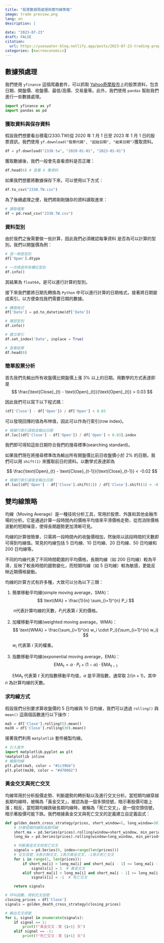 ```yaml
---
title: "股票數據預處理與雙均線策略"
image: trade preview.png
lang: en
description: |
    
date: "2023-07-23"
draft: FALSE
citation:
  url: https://yueswater-blog.netlify.app/posts/2023-07-23-trading-preprocessing-and-dual-MA/
categories: [macroeconomics]
---
```


## 數據預處理

我們使用 `yfinance` 這個爬蟲套件，可以抓取 [Yahoo奇摩股市](https://tw.stock.yahoo.com/)上的股票資料，包含日期、開盤價、收盤價、最低/高價、交易量等。此外，我們使用 `pandas` 幫助我們進行一些數據處理。

```python
import yfinance as yf
import pandas as pd
```

### 獲取資料與保存資料

假設我們想要看台積電(2330.TW)從 2020 年 1 月 1 日至 2023 年 1 月 1 日的股票資訊，我們使用 `yf.download("股票代碼", "起始日期", "結束日期")`獲取資料。

```python
df = yf.download("2330.tw", "2020-01-01", "2023-01-01")
```

獲取數據後，我們一般會先查看資料是否正確：

```python
df.head(6) # 查看 6 筆資料
```

如果我們想要將數據保存下來，可以使用以下方式：

```python
df.to_csv("2330.TW.csv")
```

為了後續處理之便，我們將剛剛儲存的資料讀取進來：

```python
# 讀取檔案
df = pd.read_csv("2330.TW.csv")
```

### 資料型別

由於我們之後需要做一些計算，因此我們必須確認每筆資料
是否為可以計算的型別。我們以開盤價為例：

```python
# 逐一檢查型別
df['Open'].dtype

# 一次檢查所有欄位型別
df.info()
```

其結果為 `float64`，是可以進行計算的型別。

接下來我們要將日期先轉換為 `Python` 中可以進行計算的日期格式，接著將日期變成索引，以方便查找我們需要日期的數據。

```python
# 轉換格式
df['Date'] = pd.to_datetime(df['Date'])

# 確認型別
df.info()

# 建立索引
df.set_index('Date', inplace = True)

# 查看結果
df.head(6)
```

### 簡單股票分析

首先我們先輸出所有收盤價比開盤價上漲 $3\%$ 以上的日期。用數學的方式表達即是
$$
\frac{\text{Close}_{t} - \text{Open}_{t}}{\text{Open}_{t}} > 0.03
$$

因此我們可以寫下以下程式碼：

```python
(df['Close'] - df['Open']) / df['Open'] > 0.03
```

可以發現回傳的值為布林值，因此可以作為行索引(row index)。

```python
# 根據行索引選取並輸出日期
df.loc[(df['Close'] - df['Open']) / df['Open'] > 0.03].index
```

我們即可得知這些日期符合我們的搜尋標準(searching standard)。

如果我們現在將搜尋標準改為輸出所有開盤價比前日收盤價小於 $2\%$ 的日期，我們可以用 `shift(1)` 來獲取前日的資料。以數學式表達即為

$$
\frac{\text{Open}_{t} - \text{Close}_{t-1}}{\text{Close}_{t-1}} < -0.02
$$

```python
# 根據行索引選取並輸出日期
df.loc[(df['Open'] - df['Close'].shift(1)) / df['Close'].shift(1) < -0.02].index
```
## 雙均線策略

均線（Moving Average）是一種技術分析工具，常用於股票、外匯和其他金融市場的分析。它是通過計算一段時間內的價格平均值來平滑價格走勢，從而消除價格波動的短期噪音，使得長期趨勢更加清晰可見。

均線的計算很簡單，只需將一段時間內的收盤價相加，然後除以該段時間的天數即可得到均線值。常見的均線包括 5 日均線、10 日均線、20 日均線、50 日均線和 200 日均線等。

不同的均線代表了不同時間範圍的平均價格，長期均線（如 200 日均線）較為平滑，反映了較長時間的趨勢變化，而短期均線（如 5 日均線）較為敏感，更能反映近期價格變動。

均線的計算方式有許多種，大致可以分為以下三類：

1. 簡單移動平均線(simple moving average，SMA)：
$$
\text{MA} = \frac{1}{n} \sum_{i=1}^{n} P_i
$$

&nbsp;&nbsp;&nbsp;&nbsp;&nbsp;&nbsp; $n$代表計算均線的天數，$P_i$代表第 $i$ 天的價格。

2. 加權移動平均線(weighted moving average，WMA)：
$$
\text{WMA} = \frac{\sum_{i=1}^{n} w_i \cdot P_i}{\sum_{i=1}^{n} w_i}
$$

&nbsp;&nbsp;&nbsp;&nbsp;&nbsp;&nbsp;$w_i$ 代表第 $i$ 天的權重。

3. 指數移動平均線(exponential moving average，EMA)：
$$
\text{EMA}_t = \alpha \cdot P_t + (1-\alpha) \cdot \text{EMA}_{t-1}
$$

&nbsp;&nbsp;&nbsp;&nbsp;&nbsp;&nbsp;$\text{EMA}_t$ 代表第 $t$ 天的指數移動平均值，$\alpha$ 是平滑指數，通常取 $2/(n+1)$，其中 $n$ 為計算均線的天數。

### 求均線方式

假設我們分別要求算收盤價的 5 日均線與 10 日均線，我們可以透過 `rolling()` 與 `mean()` 這兩個函數進行以下操作：

```python
ma5 = df['Close'].rolling(5).mean()
ma30 = df['Close'].rolling(30).mean()
```

接著我們利用 `matplotlib` 套件繪製均線。

```python
# 引入套件
import matplotlib.pyplot as plt
%matplotlib inline
# 繪製均線
plt.plot(ma5, color = "#1c39bb")
plt.plot(ma30, color = "#d70062")
```

### 黃金交叉與死亡交叉

均線常用於分析股價走勢、判斷趨勢的轉折點以及進行交叉分析。當短期均線穿越長期均線時，被稱為「黃金交叉」，被認為是一個多頭信號，暗示著股價可能上漲；相反，當短期均線跌破長期均線時，被稱為「死亡交叉」，是一個空頭信號，暗示著股價可能下跌。我們根據黃金交叉與死亡交叉的定義建立自定義函式：

```python
def golden_death_cross_strategy(prices, short_window=5, long_window=30):
    # 計算短期均線和長期均線
    short_ma = pd.Series(prices).rolling(window=short_window, min_periods=1).mean()
    long_ma = pd.Series(prices).rolling(window=long_window, min_periods=1).mean()

    # 判斷黃金交叉和死亡交叉
    signals = pd.Series(0, index=range(len(prices)))  
    # 交叉信號：0表示無交叉，1表示黃金交叉，-1表示死亡交叉
    for i in range(1, len(prices)):
        if short_ma[i] > long_ma[i] and short_ma[i - 1] <= long_ma[i - 1]:
            signals[i] = 1  # 黃金交叉
        elif short_ma[i] < long_ma[i] and short_ma[i - 1] >= long_ma[i - 1]:
            signals[i] = -1  # 死亡交叉

    return signals

# 呼叫函數，得到交叉信號
closing_prices = df['Close']
signals = golden_death_cross_strategy(closing_prices)

# 輸出交叉信號
for i, signal in enumerate(signals):
    if signal == 1:
        print(f"黃金交叉：第 {i+1} 天")
    elif signal == -1:
        print(f"死亡交叉：第 {i+1} 天")

```
